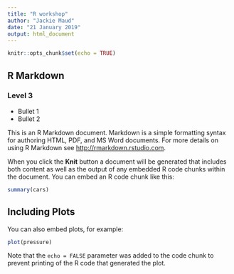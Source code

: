 ```yaml
---
title: "R workshop"
author: "Jackie Maud"
date: "21 January 2019"
output: html_document
---
```


```r
knitr::opts_chunk$set(echo = TRUE)
```

## R Markdown

### Level 3

* Bullet 1
* Bullet 2

This is an R Markdown document. Markdown is a simple formatting syntax for authoring HTML, PDF, and MS Word documents. For more details on using R Markdown see <http://rmarkdown.rstudio.com>.

When you click the **Knit** button a document will be generated that includes both content as well as the output of any embedded R code chunks within the document. You can embed an R code chunk like this:

```r
summary(cars)
```

## Including Plots

You can also embed plots, for example:

```r
plot(pressure)
```

Note that the `echo = FALSE` parameter was added to the code chunk to prevent printing of the R code that generated the plot.
